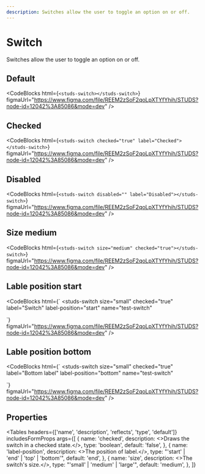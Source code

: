 ```yaml
---
description: Switches allow the user to toggle an option on or off.
---
```


# Switch

<HeaderComponent
  htmlTag="studs-switch"
  jsxTag="StudsSwitch"
  version="Since 2.0"
  status="Unstable"
  urlGithub="inputs/switch.ts"
  urlStrbook="studs-inputs-switch--docs"
/>

Switches allow the user to toggle an option on or off.

## Default

<ResizerFeatures>
  <studs-switch></studs-switch>
</ResizerFeatures>

<CodeBlocks
  html={`
<studs-switch></studs-switch>
  `}
  figmaUrl="https://www.figma.com/file/REEM2zSoF2qoLpXTYfYhih/STUDS?node-id=12042%3A85086&mode=dev"
/>

## Checked

<ResizerFeatures>
  <studs-switch checked="true" label="Checked"></studs-switch>
</ResizerFeatures>

<CodeBlocks
  html={`
<studs-switch checked="true" label="Checked"></studs-switch>
  `}
  figmaUrl="https://www.figma.com/file/REEM2zSoF2qoLpXTYfYhih/STUDS?node-id=12042%3A85086&mode=dev"
/>

## Disabled

<ResizerFeatures>
  <studs-switch disabled="" label="Disabled"></studs-switch>
</ResizerFeatures>

<CodeBlocks
  html={`
<studs-switch disabled="" label="Disabled"></studs-switch>
  `}
  figmaUrl="https://www.figma.com/file/REEM2zSoF2qoLpXTYfYhih/STUDS?node-id=12042%3A85086&mode=dev"
/>

## Size medium

<ResizerFeatures>
  <studs-switch size="medium" checked="true"></studs-switch>
</ResizerFeatures>

<CodeBlocks
  html={`
<studs-switch size="medium" checked="true"></studs-switch>
  `}
  figmaUrl="https://www.figma.com/file/REEM2zSoF2qoLpXTYfYhih/STUDS?node-id=12042%3A85086&mode=dev"
/>

## Lable position start

<ResizerFeatures>
  <studs-switch
    size="small"
    checked="true"
    label="Switch"
    label-position="start"
    name="test-switch"
  ></studs-switch>
</ResizerFeatures>

<CodeBlocks
  html={`
<studs-switch
  size="small"
  checked="true"
  label="Switch"
  label-position="start"
  name="test-switch"
></studs-switch>
  `}
  figmaUrl="https://www.figma.com/file/REEM2zSoF2qoLpXTYfYhih/STUDS?node-id=12042%3A85086&mode=dev"
/>

## Lable position bottom

<ResizerFeatures>
  <studs-switch
    size="small"
    checked="true"
    label="Bottom label"
    label-position="bottom"
    name="test-switch"
  ></studs-switch>
</ResizerFeatures>

<CodeBlocks
  html={`
<studs-switch
  size="small"
  checked="true"
  label="Bottom label"
  label-position="bottom"
  name="test-switch"
></studs-switch>
  `}
  figmaUrl="https://www.figma.com/file/REEM2zSoF2qoLpXTYfYhih/STUDS?node-id=12042%3A85086&mode=dev"
/>

## Properties

<Tables
  headers={['name', 'description', 'reflects', 'type', 'default']}
  includesFormProps
  args={[
    {
      name: 'checked',
      description: <>Draws the switch in a checked state.</>,
      type: 'boolean',
      default: 'false',
    },
    {
      name: 'label-position',
      description: <>The position of label.</>,
      type: "'start' | 'end' | 'top' | 'bottom'",
      default: 'end',
    },
    {
      name: 'size',
      description: <>The switch's size.</>,
      type: "'small' | 'medium' | 'large'",
      default: 'medium',
    },
  ]}
></Tables>
